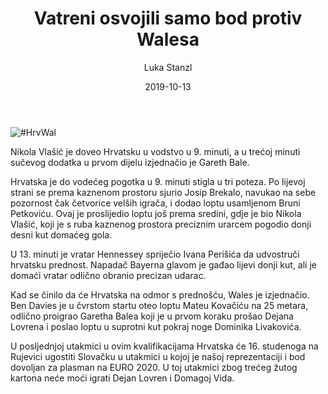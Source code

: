 ﻿---
title: Vatreni osvojili samo bod protiv Walesa
date: 2019-10-13
slug: hrvatska-wales
author: Luka Stanzl
published: true
description: "#007BFF"
color: #007BFF
---
![#HrvWal](./hrvatska-wales.jpg)

Nikola Vlašić je doveo Hrvatsku u vodstvo u 9. minuti, a u trećoj minuti sučevog dodatka u prvom dijelu izjednačio je Gareth Bale.

Hrvatska je do vodećeg pogotka u 9. minuti stigla u tri poteza. Po lijevoj strani se prema kaznenom prostoru sjurio Josip Brekalo, navukao na sebe pozornost čak četvorice velših igrača, i dodao loptu usamljenom Bruni Petkoviću. Ovaj je proslijedio loptu još prema sredini, gdje je bio Nikola Vlašić, koji je s ruba kaznenog prostora preciznim urarcem pogodio donji desni kut domaćeg gola.

U 13. minuti je vratar Hennessey spriječio Ivana Perišića da udvostruči hrvatsku prednost. Napadač Bayerna glavom je gađao lijevi donji kut, ali je domaći vratar odlično obranio precizan udarac.

Kad se činilo da će Hrvatska na odmor s prednošću, Wales je izjednačio. Ben Davies je u čvrstom startu oteo loptu Mateu Kovačiću na 25 metara, odlično proigrao Garetha Balea koji je u prvom koraku prošao Dejana Lovrena i poslao loptu u suprotni kut pokraj noge Dominika Livakovića.

U posljednjoj utakmici u ovim kvalifikacijama Hrvatska će 16. studenoga na Rujevici ugostiti Slovačku u utakmici u kojoj je našoj reprezentaciji i bod dovoljan za plasman na EURO 2020. U toj utakmici zbog trećeg žutog kartona neće moći igrati Dejan Lovren i Domagoj Vida.